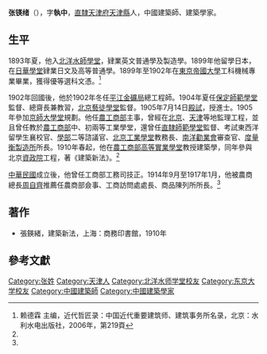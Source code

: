 '''张锳绪'''（{{bd|1877年||？|}}），字'''執中'''，[[直隸|直隸]][[天津府|天津府]][[天津縣|天津縣]]人，中國建築師、建築學家。

==生平==
1893年夏，他入[[北洋水師學堂|北洋水師學堂]]，肄業英文普通學及製造學。1899年他留學日本，在[[日華學堂|日華學堂]]肄業日文及高等普通學。1899年至1902年在[[東京帝國大學|東京帝國大學]]工科機械專業畢業，獲得優等選科文憑。<ref name=jdzjl>赖德霖 主编，近代哲匠录：中国近代重要建筑师、建筑事务所名录，北京：水利水电出版社，2006年，第219頁</ref>

1902年回國後，他於1902年冬任[[平江金礦局|平江金礦局]]總工程師。1904年夏任[[保定師範學堂|保定師範學堂]]監督、總齋長兼教習，[[北京藝徒學堂|北京藝徒學堂]]監督。1905年7月14日[[殿試|殿試]]，授進士。1905年參加[[京師大學堂|京師大學堂]]規劃。他任[[農工商部|農工商部]]主事，曾經在[[北京|北京]]、[[天津|天津]]等地監理工程，並且曾任教於[[農工商部|農工商部]]中、初兩等工業學堂，還曾任[[直隸師範學堂|直隸師範學堂]]監督、考試東西洋留學生襄校官、[[學部|學部]]二等諮議官、[[北京工業學堂|北京工業學堂]]教務長、[[南洋勸業會|南洋勸業會]]審查官、[[度量衡製造所|度量衡製造所]]所長。1910年春起，他在[[農工商部高等實業學堂|農工商部高等實業學堂]]教授建築學，同年參與北京[[資政院|資政院]]工程，著《建築新法》。<ref name=jdzjl/>

[[中華民國|中華民國]]成立後，他曾任工商部工務司技正。1914年9月至1917年1月，他被農商總長[[周自齊|周自齊]]推薦任農商部僉事、工商訪問處處長、商品陳列所所長。<ref name=jdzjl/>

==著作==
*張鍈緒，建築新法，上海：商務印書館，1910年

==參考文獻==
{{reflist}}

{{光緒三十一年游學畢業進士}}

{{Authority control}}

{{DEFAULTSORT:Z}}
[[Category:张姓|Category:张姓]]
[[Category:天津人|Category:天津人]]
[[Category:北洋水师学堂校友|Category:北洋水师学堂校友]]
[[Category:东京大学校友|Category:东京大学校友]]
[[Category:中國建築師|Category:中國建築師]]
[[Category:中國建築學家|Category:中國建築學家]]